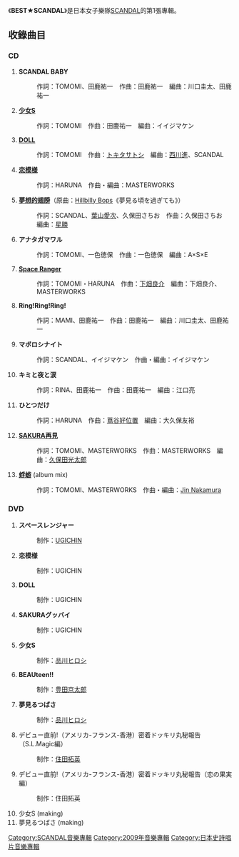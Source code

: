 {{unreferenced|time=2012-07-14T11:09:43+00:00}}
{{Infobox Album
| Name           = BEST★SCANDAL
| Type           = [[專輯|專輯]]
| Artist         = [[SCANDAL|SCANDAL]]
| Cover          = 
| Released       = 2009年10月21日
| Recorded       = 
| Genre          = [[J-POP|J-POP]]
| Length         = 50:47
| Label          = [[Epic_Records_Japan_Inc.|Epic Records Japan Inc.]]
| Producer       = 
| Reviews        = 
| Chart position = * 週榜第5位（[[Oricon公信榜|Oricon]]）
* 日榜第3位（Oricon）
| Last album     = [[YAH!YAH!YAH!_HELLO_SCANDAL|YAH!YAH!YAH! HELLO SCANDAL]]<br />（2008年）
| This album     = '''BEST★SCANDAL'''<br />（2009年）
| Next album     = [[TEMPTATION_BOX|TEMPTATION BOX]]<br />（2010年）
}}
《'''BEST★SCANDAL'''》是日本女子樂隊[[SCANDAL_(日本音樂團體)|SCANDAL]]的第1張專輯。

== 收錄曲目 ==
=== CD ===
#'''SCANDAL BABY'''
#:作詞：TOMOMI、田鹿祐一　作曲：田鹿祐一　編曲：川口圭太、田鹿祐一
#'''[[少女S|少女S]]'''
#:作詞：TOMOMI　作曲：田鹿祐一　編曲：イイジマケン
#'''[[DOLL|DOLL]]'''
#:作詞：TOMOMI　作曲：[[トキタサトシ|トキタサトシ]]　編曲：[[西川進|西川進]]、SCANDAL
#'''[[戀模樣_(單曲)|恋模様]]'''
#:作詞：HARUNA　作曲・編曲：MASTERWORKS
#'''[[夢想的翅膀|夢想的翅膀]]'''（原曲：[[ヒルビリー・バップス|Hillbilly Bops]]《夢見る頃を過ぎても》）
#:作詞：SCANDAL、[[葉山愛次|葉山愛次]]、久保田さちお　作曲：久保田さちお　編曲：[[星勝|星勝]]
#'''アナタガマワル'''
#:作詞：TOMOMI、一色徳保　作曲：一色徳保　編曲：A×S×E
#'''[[Space_Ranger_(SCANDAL單曲)|Space Ranger]]'''
#:作詞：TOMOMI・HARUNA　作曲：[[下畑良介|下畑良介]]　編曲：下畑良介、MASTERWORKS
#'''Ring!Ring!Ring!'''
#:作詞：MAMI、田鹿祐一　作曲：田鹿祐一　編曲：川口圭太、田鹿祐一
#'''マボロシナイト'''
#:作詞：SCANDAL、イイジマケン　作曲・編曲：イイジマケン
#'''キミと夜と涙'''
#:作詞：RINA、田鹿祐一　作曲：田鹿祐一　編曲：江口亮
#'''ひとつだけ'''
#:作詞：HARUNA　作曲：[[蔦谷好位置|蔦谷好位置]]　編曲：大久保友裕
#'''[[SAKURA再見|SAKURA再見]]'''
#:作詞：TOMOMI、MASTERWORKS　作曲：MASTERWORKS　編曲：[[久保田光太郎|久保田光太郎]]
#'''[[蜉蝣_(SCANDAL單曲)|蜉蝣]]''' (album mix)
#:作詞：TOMOMI、MASTERWORKS　作曲・編曲：[[Jin_Nakamura|Jin Nakamura]]

=== DVD ===
#'''スペースレンジャー'''
#:制作：[[UGICHIN|UGICHIN]]
#'''恋模様'''
#:制作：UGICHIN
#'''DOLL'''
#:制作：UGICHIN
#'''SAKURAグッバイ'''
#:制作：UGICHIN
#'''少女S'''
#:制作：[[品川祐|品川ヒロシ]]
#'''BEAUteen!!'''
#:制作：[[豊田京太郎|豊田京太郎]]
#'''夢見るつばさ'''
#:制作：[[品川祐|品川ヒロシ]]
#デビュー直前!（アメリカ-フランス-香港）密着ドッキリ丸秘報告（S.L.Magic編）
#:制作：[[住田拓英|住田拓英]]
#デビュー直前!（アメリカ-フランス-香港）密着ドッキリ丸秘報告（恋の果実編）
#:制作：住田拓英
#少女S (making)
#夢見るつばさ (making)

{{SCANDAL}}

{{DEFAULTSORT:BEST SCANDAL}}
[[Category:SCANDAL音樂專輯|Category:SCANDAL音樂專輯]]
[[Category:2009年音樂專輯|Category:2009年音樂專輯]]
[[Category:日本史詩唱片音樂專輯|Category:日本史詩唱片音樂專輯]]